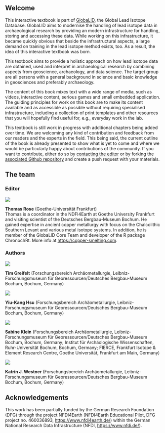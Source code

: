 ## Welcome {.unnumbered}
This interactive textbook is part of  [GlobaLID](), the Global Lead Isotope Database. GlobaLID aims to modernise the handling of lead isotope data in archaeological research by providing an modern infrastructure for handling, storing and accessing these data. While working on this infrastructure, it became quickly obvious that beside the infrastructural aspects, a large demand on training in the lead isotope method exists, too. As a result, the idea of this interactive textbook was born.

This textbook aims to provide a holistic approach on how lead isotope data are obtained, used and interpret in archaeological research by combining aspects from geoscience, archaeology, and data science. The target group are all persons with a general background in science and basic knowledge in geosciences and preferably archaeology. 

The content of this book mixes text with a wide range of media, such as videos, interactive content, serious games and small embedded application. The guiding principles for work on this book are to make its content available and as accessible as possible without requiring specialised infrastructure, including a collection of print templates and other resources that you will hopefully find useful for, e.g., everyday work in the lab.  

This textbook is still work in progress with additional chapters being added over time. We are welcoming any kind of contribution and feedback from our readers and the experts in the field. This being said, the current outline of the book is already presented to show what is yet to come and where we would be particularly happy about contributions of the community. If you want to contribute, either do so by [contacting the editor](mailto:globalid@bergbaumuseum.de) or by forking the [associated Github repository](https://github.com/archmetalDBM/GlobaLID-Edu) and create a push request with your materials. 

## The team

### Editor

::: {layout="[ 15 , 85 ]"}

::: {#column-image}
![](assets/TRose.png)
:::

::: {#column-text}
**Thomas Rose** (Goethe-Universität Frankfurt) <br> Thomas is a coordinator in the NDFI4Earth at Goethe University Frankfurt and visiting scientist of the Deutsches Bergbau-Museum Bochum. He gained expertise in ancient copper metallurgy with focus on the Chalcolithic Southern Levant and various metal isotope systems. In addition, he is member of the GlobaLID Core Team and developer of the R package ChronochRt. More info at <https://copper-smelting.com>.
::: 

:::


### Authors 

::: {layout="[ 15 , 85 ]"}

::: {#column-image}
![](cover.png)
:::

::: {#column-text}
**Tim Greifelt** (Forschungsbereich Archäometallurgie, Leibniz-Forschungsmuseum für Georessourcen/Deutsches Bergbau-Museum Bochum, Bochum, Germany)
::: 

:::


::: {layout="[ 15 , 85 ]"}

::: {#column-image}
![](assets/Y-KHsu.png)
:::

::: {#column-text}
**Yiu-Kang Hsu** (Forschungsbereich Archäometallurgie, Leibniz-Forschungsmuseum für Georessourcen/Deutsches Bergbau-Museum Bochum, Bochum, Germany)
::: 

:::

::: {layout="[ 15 , 85 ]"}

::: {#column-image}
![](assets/SKlein.png)
:::

::: {#column-text}
**Sabine Klein** (Forschungsbereich Archäometallurgie, Leibniz-Forschungsmuseum für Georessourcen/Deutsches Bergbau-Museum Bochum, Bochum, Germany; Institut für Archäologische Wissenschaften, Ruhr-Universität Bochum, Bochum, Germany; FIERCE, Frankfurt Isotope & Element Research Centre, Goethe Universität, Frankfurt am Main, Germany)
::: 

:::

::: {layout="[ 15 , 85 ]"}

::: {#column-image}
![](assets/KWestner.png)
:::

::: {#column-text}
**Katrin J. Westner** (Forschungsbereich Archäometallurgie, Leibniz-Forschungsmuseum für Georessourcen/Deutsches Bergbau-Museum Bochum, Bochum, Germany)
::: 

:::

## Acknowledgements 
This work has been partially funded by the German Research Foundation (DFG) through the project NFDI4Earth (NFDI4Earth Educational Pilot, DFG project no. 460036893, <https://www.nfdi4earth.de/>) within the German National Research Data Infrastructure (NFDI, <https://www.nfdi.de/>). 
